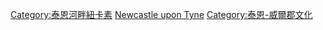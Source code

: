 [[Category:泰恩河畔紐卡素|Category:泰恩河畔紐卡素]]
[[Category:依英格蘭城市劃分的文化|Newcastle upon Tyne]]
[[Category:泰恩-威爾郡文化|Category:泰恩-威爾郡文化]]